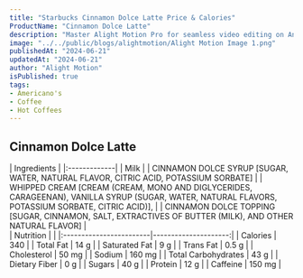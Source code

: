 ```yaml
---
title: "Starbucks Cinnamon Dolce Latte Price & Calories"
ProductName: "Cinnamon Dolce Latte" 
description: "Master Alight Motion Pro for seamless video editing on Android, iOS, and Tablets with our ultimate guide, unlocking advanced features and elevating your skills in 2024!"
image: "../../public/blogs/alightmotion/Alight Motion Image 1.png"
publishedAt: "2024-06-21"
updatedAt: "2024-06-21"
author: "Alight Motion"
isPublished: true
tags:
- Americano's
- Coffee
- Hot Coffees   
---
```


 
## Cinnamon Dolce Latte 
  
<div className="tables-container">
  <div className="table-wrapper">
    | Ingredients  |  
    |:-------------|
    | Milk        |
    | CINNAMON DOLCE SYRUP [SUGAR, WATER, NATURAL FLAVOR, CITRIC ACID, POTASSIUM SORBATE] |
    | WHIPPED CREAM [CREAM (CREAM, MONO AND DIGLYCERIDES, CARAGEENAN), VANILLA SYRUP (SUGAR, WATER, NATURAL FLAVORS, POTASSIUM SORBATE, CITRIC ACID)],     |
    | CINNAMON DOLCE TOPPING [SUGAR, CINNAMON, SALT, EXTRACTIVES OF BUTTER (MILK), AND OTHER NATURAL FLAVOR]  |
  </div>
  <div className="table-wrapper">
    | Nutrition               |                      |  
    |:------------------------|---------------------:|
    | Calories                | 340                   |
    | Total Fat               | 14 g                  |
    | Saturated Fat           | 9 g                  |
    | Trans Fat               | 0.5 g                  |
    | Cholesterol             | 50 mg                 |
    | Sodium                  | 160 mg                |
    | Total Carbohydrates     | 43 g                  |
    | Dietary Fiber           | 0 g                  |
    | Sugars                  | 40 g                  |
    | Protein                 | 12 g                  |
    | Caffeine                | 150 mg               |
  </div>
</div>
<style jsx>{`
  .tables-container {
    display: flex;
    flex-direction: row;
    gap: 30px;
  }
  .table-wrapper {
    width: 500px; /* Adjust as needed */
  }
  @media (max-width: 768px) {
    .tables-container {
      flex-direction: column;
      gap: 0px; /* Adjust as needed */
    }
    .table-wrapper {
      width: 100%; /* Adjust as needed */
    }
  }
`}</style>
